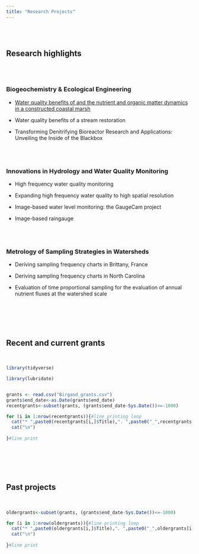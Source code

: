 ```yaml
---
title: "Research Projects"
---
```

<br/><br/>

## Research highlights

<br/><br/>

### Biogeochemistry & Ecological Engineering

- [Water quality benefits of and the nutrient and organic matter dynamics in a constructed coastal marsh](researchNR.html) 

- Water quality benefits of a stream restoration

- Transforming Denitrifying Bioreactor Research and Applications: Unveiling the Inside of the Blackbox

<br/><br/>

### Innovations in Hydrology and Water Quality Monitoring

- High frequency water quality monitoring

- Expanding high frequency water quality to high spatial resolution

- Image-based water level monitoring: the GaugeCam project

- Image-based raingauge

<br/><br/>

### Metrology of Sampling Strategies in Watersheds

- Deriving sampling frequency charts in Brittany, France

- Deriving sampling frequency charts in North Carolina

- Evaluation of time proportional sampling for the evaluation of annual nutrient fluxes at the watershed scale

<br/><br/><br/><br/>

## Recent and current grants

<br/>

```r
library(tidyverse)

library(lubridate)


grants <- read.csv("Birgand_grants.csv")
grants$end_date<-as.Date(grants$end_date)
recentgrants<-subset(grants, (grants$end_date-Sys.Date())>=-1000)

for (i in 1:nrow(recentgrants)){#line printing loop
  cat("* ",paste0(recentgrants[i,]$Title),". ",paste0("_",recentgrants[i,]$Funder,"_ --")," ",paste0("**$",format(sum(recentgrants[i,]$Amount), big.mark=",")),"**",paste0(" &nbsp; &nbsp; &nbsp;",month(recentgrants[i,]$start_date, label = TRUE)," ",year(recentgrants[i,]$start_date)," to ",month(recentgrants[i,]$end_date, label = TRUE)," ",year(recentgrants[i,]$end_date)),"\n", sep = "")
  cat("\n")
  
}#line print


```
<br/><br/><br/><br/>

## Past projects
<br/>

```r

oldergrants<-subset(grants, (grants$end_date-Sys.Date())<=-1000)

for (i in 1:nrow(oldergrants)){#line printing loop
  cat("* ",paste0(oldergrants[i,]$Title),". ",paste0("_",oldergrants[i,]$Funder,"_ --")," ",paste0("**$",format(sum(oldergrants[i,]$Amount), big.mark=",")),"**",paste0(" &nbsp; &nbsp; &nbsp;",month(oldergrants[i,]$start_date, label = TRUE)," ",year(oldergrants[i,]$start_date)," to ",month(oldergrants[i,]$end_date, label = TRUE)," ",year(oldergrants[i,]$end_date)),"\n", sep = "")
  cat("\n")
  
}#line print



```